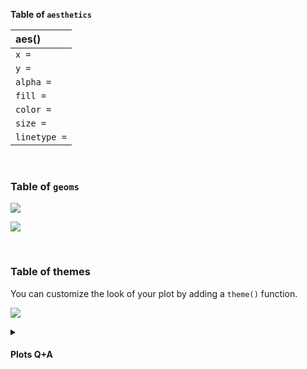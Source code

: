 
__Table of `aesthetics`__

| aes()         |    
|:--------------|  
| `x = `        |     
| `y = `        |      
| `alpha = `    |     
| `fill = `     |      
| `color = `    |    
| `size = `     |     
| `linetype = ` |      

<br>

### Table of `geoms` {-}

![](../images/geoms_1var.png)

![](../images/geoms_diagram.png)

<br>

### Table of themes {.unnumbered #theme-tbl}

You can customize the look of your plot by adding a `theme()` function.

![](../images/ggplot_themes.png)


<details>
<summary class = "btn_code"><h4><i class="far fa-question-circle"></i> Plots Q+A </h4></summary>
<div class="quiz" style="margin-top: -9px; font-size: 16px;">
<p>
<br>

- How to modify the gridlines behind your chart?
    - Try the different themes at the end of this lesson: `+ theme_light()` or `+ theme_bw()`
    - Or modify the color and size with `+ theme(panel.grid.minor = element_line(colour = "white", size = 0.5))`
- How do you set the x and y scale manually?
    - Here is an example with a scatter plot: `ggplot() + geom_point() + xlim(beginning, end) + ylim(beginning, end)`
    - __Warning:__ Values above or below the limits you set will not be shown. This is another great way to lie with data. 
- How do you get rid of the legend if you don't need it?
    - `geom_point(aes(color = county), guide = FALSE)`
    - The [R Cookbook](http://www.cookbook-r.com/Graphs/Legends_(ggplot2)/) shows a number of ways to hide legends.
- I only like dashed lines. How do you change the linetype to a _dashed_ line? 
    - `geom_line(aes(color = facility_name), linetype = "dashed")`
    - You can also try `"dotted"` and `"dotdash"`, or even`"twodash"`
  
- How many colors are there in R? How does R know `hotpink` is a color?
    - There is an [R color cheatsheet](https://www.nceas.ucsb.edu/~frazier/RSpatialGuides/colorPaletteCheatsheet.pdf)  
    - As well as a list of [R color names](http://www.r-graph-gallery.com/42-colors-names/)
    - `library(viridis)` provides some great default color palettes for charts and maps.
    - This [Color web tool](http://colorbrewer2.org/#type=sequential&scheme=BuGn&n=3) has palette ideas and color codes you can use in your plots

</p></div></details>


